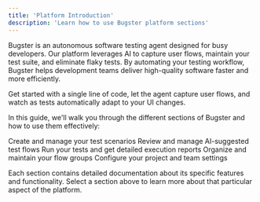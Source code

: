 ```yaml
---
title: 'Platform Introduction'
description: 'Learn how to use Bugster platform sections'
--- 
```


Bugster is an autonomous software testing agent designed for busy developers. Our platform leverages AI to capture user flows, maintain your test suite, and eliminate flaky tests. By automating your testing workflow, Bugster helps development teams deliver high-quality software faster and more efficiently.

<Note>
  Get started with a single line of code, let the agent capture user flows, and watch as tests automatically adapt to your UI changes.
</Note>

In this guide, we'll walk you through the different sections of Bugster and how to use them effectively:

<CardGroup>

<Card title="Existing Flows" icon="diagram-project" href="/platform/sections/existing-flows">
  Create and manage your test scenarios
</Card>

<Card title="Suggested Flows" icon="wand-magic-sparkles" href="/platform/sections/suggested-flows">
  Review and manage AI-suggested test flows
</Card>

<Card title="Flow Executions" icon="play" href="/platform/sections/flow-executions">
  Run your tests and get detailed execution reports
</Card>

<Card title="Flow Groups" icon="list-check" href="/platform/sections/flow-groups">
  Organize and maintain your flow groups
</Card>

<Card title="Project Settings" icon="gear" href="/platform/sections/project-settings">
  Configure your project and team settings
</Card>

</CardGroup>

Each section contains detailed documentation about its specific features and functionality. Select a section above to learn more about that particular aspect of the platform.
